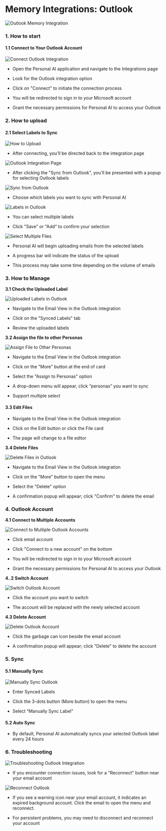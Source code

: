 # Memory Integrations: Outlook


<img alt="Outlook Memory Integration" classname="block dark:hidden" src="/images/outlook-1.gif" />

### 1. How to start

#### 1.1 Connect to Your Outlook Account[](#id-1.1-connect-to-your-outlook-account)

<img alt="Connect Outlook Integration" classname="block dark:hidden" src="/images/outlook-2.png" />

* Open the Personal AI application and navigate to the Integrations page

* Look for the Outlook integration option

* Click on "Connect" to initiate the connection process

* You will be redirected to sign in to your Microsoft account

* Grant the necessary permissions for Personal AI to access your Outlook

### 2. How to upload

#### 2.1 Select Labels to Sync

<img alt="How to Upload" classname="block dark:hidden" src="/images/outlook-3.png" />

* After connecting, you'll be directed back to the integration page&#x20;

<img alt="Outlook Integration Page" classname="block dark:hidden" src="/images/outlook-4.png" />

* After clicking the "Sync from Outlook", you'll be presented with a popup for selecting Outlook labels

<img alt="Sync from Outlook" classname="block dark:hidden" src="/images/outlook-5.png" />

* Choose which labels you want to sync with Personal AI

<img alt="Labels in Outlook" classname="block dark:hidden" src="/images/outlook-6.png" />

* You can select multiple labels

* Click "Save" or "Add" to confirm your selection

<img alt="Select Multiple Files" classname="block dark:hidden" src="/images/outlook-7.png" />

* Personal AI will begin uploading emails from the selected labels

* A progress bar will indicate the status of the upload

* This process may take some time depending on the volume of emails

### 3. How to Manage

**3.1 Check the Uploaded Label**

<img alt="Uploaded Labels in Outlook" classname="block dark:hidden" src="/images/outlook-8.png" />

* Navigate to the Email View in the Outlook integration⁠⁠

* Click on the "Synced Labels" tab

* Review the uploaded labels

**3.2 Assign the file to other Personas**

<img alt="Assign File to Other Personas" classname="block dark:hidden" src="/images/outlook-9.png" />

* Navigate to the Email View in the Outlook integration⁠⁠

* Click on the "More" button at the end of card

* Select the "Assign to Personas" option⁠⁠

* A drop-down menu will appear, click “personas” you want to sync

* Support multiple select

#### 3.3 Edit Files

* Navigate to the Email View in the Outlook integration⁠⁠

* Click on the Edit button or click the File card

* The page will change to a file editor

**3.4 Delete Files**

<img alt="Delete Files in Outlook" classname="block dark:hidden" src="/images/outlook-10.png" />

* Navigate to the Email View in the Outlook integration⁠⁠

* Click on the "More" button to open the menu⁠⁠

* Select the "Delete" option⁠⁠

* A confirmation popup will appear; click "Confirm" to delete the email⁠**⁠**

### 4. Outlook Account

**4.1 Connect to Multiple Accounts**

<img alt="Connect to Multiple Outlook Accounts" classname="block dark:hidden" src="/images/outlook-11.png" />

* Click email account

* Click "Connect to a new account" on the bottom

* You will be redirected to sign in to your Microsoft account

* Grant the necessary permissions for Personal AI to access your Outlook

**4..2 Switch Account**

<img alt="Switch Outlook Account" classname="block dark:hidden" src="/images/outlook-12.png" />

* Click the account you want to switch

* The account will be replaced with the newly selected account

**4.3 Delete Account**

<img alt="Delete Outlook Account" classname="block dark:hidden" src="/images/outlook-13.png" />

* Click the garbage can icon beside the email account

* A confirmation popup will appear; click "Delete" to delete the account

### 5. Sync

#### 5.1 Manually Sync[](#id-5.1-manually-sync)

<img alt="Manually Sync Outlook" classname="block dark:hidden" src="/images/outlook-14.png" />

* Enter Synced Labels

* Click the 3-dots button (More button) to open the menu

* Select “Manually Sync Label"

#### 5.2 Auto Sync

* By default, Personal AI automatically syncs your selected Outlook label every 24 hours

### **6. Troubleshooting**

<img alt="Troubleshooting Outlook Integration" classname="block dark:hidden" src="/images/outlook-15.png" />

* If you encounter connection issues, look for a "Reconnect" button near your email account

<img alt="Reconnect Outlook" classname="block dark:hidden" src="/images/outlook-16.png" />

* If you see a warning icon near your email account, it indicates an expired background account. Click the email to open the menu and reconnect.

* For persistent problems, you may need to disconnect and reconnect your account

###
